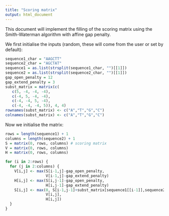 ```yaml
---
title: "Scoring matrix"
output: html_document
---
```


This document will implement the filling of the scoring matrix using the
Smith-Waterman algorithm with affine gap penalty.

We first initialise the inputs (random, these will come from the user or set by default):

```r
sequence1_char = "AAGCTT"
sequence2_char = "AGCTAT"
sequence1 = as.list(strsplit(sequence1_char, "")[[1]])
sequence2 = as.list(strsplit(sequence2_char, "")[[1]])
gap_open_penalty = 12
gap_extend_penalty = 3
subst_matrix = matrix(c(
   c(5, -4, -4, -4),
   c(-4, 5, -4, -4),
   c(-4, -4, 5, -4),
   c(-4, -4, -4, 5)), 4, 4)
rownames(subst_matrix) <- c("A","T","G","C")
colnames(subst_matrix) <- c("A","T","G","C")
```
Now we initialise the matrix:

```r
rows = length(sequence1) + 1
columns = length(sequence2) + 1
S = matrix(0, rows, columns) # scoring matrix
V = matrix(0, rows, columns)
H = matrix(0, rows, columns)

for (i in 2:rows) {
  for (j in 2:columns) {
    V[i,j] <- max(S[i-1,j]-gap_open_penalty,
                  V[i-1,j]-gap_extend_penalty)
    H[i,j] <- max(S[i,j-1]-gap_open_penalty,
                  H[i,j-1]-gap_extend_penalty)
    S[i,j] <- max(0, S[i-1,j-1]+subst_matrix[sequence1[[i-1]],sequence2[[j-1]]],
                  V[i,j],
                  H[i,j])
  }
}
```

